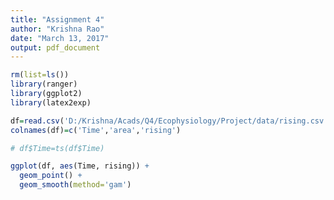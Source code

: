 ```yaml
---
title: "Assignment 4"
author: "Krishna Rao"
date: "March 13, 2017"
output: pdf_document
---
```


```r
rm(list=ls())
library(ranger)
library(ggplot2)
library(latex2exp)
```



```r
df=read.csv('D:/Krishna/Acads/Q4/Ecophysiology/Project/data/rising.csv')
colnames(df)=c('Time','area','rising')

# df$Time=ts(df$Time)

ggplot(df, aes(Time, rising)) +
  geom_point() +
  geom_smooth(method='gam')
```
